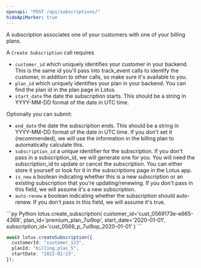 ```yaml
---
openapi: "POST /api/subscriptions/"
hideApiMarker: true
---
```


A subscription associates one of your customers with one of your billing plans.

A `Create Subscription` call requires

- `customer_id` which uniquely identifies your customer in your backend. This is the same id you'll pass into track_event calls to identify the customer, in addition to other calls, so make sure it's available to you.
- `plan_id` which uniquely identifies your plan in your backend. You can find the plan id in the plan page in Lotus.
- `start_date` the date the subscription starts. This should be a string in YYYY-MM-DD format of the date in UTC time.

Optionally you can submit:

- `end_date` the date the subscription ends. This should be a string in YYYY-MM-DD format of the date in UTC time. If you don't set it (recommended), we will use the information in the billing plan to automatically calculate this.
- `subscription_id` a unique identifier for the subscription. If you don't pass in a subscription_id, we will generate one for you. You will need the subscription_id to update or cancel the subscription. You can either store it yourself or look for it in the subscriptions page in the Lotus app.
- `is_new` a boolean indicating whether this is a new subscription or an existing subscription that you're updating/renewing. If you don't pass in this field, we will assume it's a new subscription.
- `auto-renew` a boolean indicating whether the subscription should auto-renew. If you don't pass in this field, we will assume it's true.

<CodeGroup>
```py Python
lotus.create_subscription(
  customer_id='cust_0569173e-e665-4369',
  plan_id='premium_plan_7ui9op',
  start_date='2020-01-01',
  subscription_id='cust_0569_p_7ui9op_2020-01-01'
)
```

```ts Typescript
await lotus.createSubscription({
  customerId: "customer_123",
  planId: "billing_plan_5",
  startDate: "2022-02-23",
});
```

</CodeGroup>
